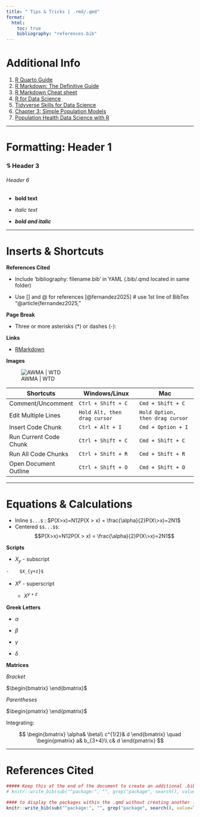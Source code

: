 ---
title: " Tips & Tricks | .rmd/.qmd"
format: 
  html:
    toc: true
    bibliography: "references.bib"
---


# **Additional Info**

1.  [R Quarto Guide](https://quarto.org/docs/projects/quarto-projects.html#creating-projects)
2.  [R Markdown: The Definitive Guide](https://bookdown.org/yihui/rmarkdown/)
3.  [R Markdown Cheat sheet](file:///C:/Users/rylee/Downloads/rmarkdown.pdf)
4.  [R for Data Science](https://r4ds.had.co.nz/r-markdown.html)
5.  [Tidyverse Skills for Data Science](https://jhudatascience.org/tidyversecourse/)
6.  [Chapter 3: Simple Population Models](https://haddonm.github.io/URMQMF/simple-population-models.html)
7.  [Population Health Data Science with R](https://bookdown.org/taragonmd/phds/)

------------------------------------------------------------------------

# **Formatting**: Header 1

### ⥮ Header 3

###### Header 6

-   **bold text**

-    *italic text*

-   ***bold and italic***

------------------------------------------------------------------------

# Inserts & Shortcuts

**References Cited**

-   Include 'bibliography: filename.bib' in YAML (.bib/.qmd located in same folder)

-    Use $[]$ and $@$ for references [@fernandez2025] \# use 1st line of BibTex "@article{fernandez2025,"

**Page Break**

-   Three or more asterisks (\*) or dashes (-):

**Links**

-    [RMarkdown](https://rmarkdown.rstudio.com/index.html)

**Images**

![AWMA \| WTD](input/AWMAdeer.jpg)

| Shortcuts | Windows/Linux | Mac |
|------------------------|------------------------|------------------------|
| Comment/Uncomment | `Ctrl + Shift + C` | `Cmd + Shift + C` |
| Edit Multiple Lines | `Hold Alt, then drag cursor` | `Hold Option, then drag cursor` |
| Insert Code Chunk | `Ctrl + Alt + I` | `Cmd + Option + I` |
| Run Current Code Chunk | `Ctrl + Shift + C` | `Cmd + Shift + C` |
| Run All Code Chunks | `Ctrl + Shift + R` | `Cmd + Shift + R` |
| Open Document Outline | `Ctrl + Shift + O` | `Cmd + Shift + O` |

------------------------------------------------------------------------

# Equations & Calculations

-   Inline `$...$` : $P(X>x)=N12P(X > x) = \frac{\alpha}{2}P(X\>x)=2N1$
-   Centered `$$...$$`: $$P(X>x)=N12P(X > x) = \frac{\alpha}{2}P(X\>x)=2N1$$

**Scripts**

-    $X_y$ - subscript

    -    $X_{y+z}$

-   $X^y$ - superscript

    -    $X^{y+z}$

**Greek Letters**

-   $\alpha$

-    $\beta$

-    $\gamma$

-    $\delta$

**Matrices**

*Bracket*

$\begin{bmatrix}
\end{bmatrix}$

*Parentheses*

$\begin{pmatrix}
\end{pmatrix}$

Integrating:

$$
\begin{bmatrix}
\alpha& \beta\\
c^{1/2}& d
\end{bmatrix} \quad 
\begin{pmatrix}
a& b_{3+4}\\
c& d
\end{pmatrix}
$$

------------------------------------------------------------------------

# **References Cited**

```{r bib, include=FALSE}

##### Keep this at the end of the document to create an additional .bib file that includes the packages used ##### 
# knitr::write_bib(sub("^package:", "", grep("package", search(), value=TRUE)), file='pckg.bib')

#### to display the packages within the .qmd without creating another .bib ####
knitr::write_bib(sub("^package:", "", grep("package", search(), value=TRUE)), file='')

```
